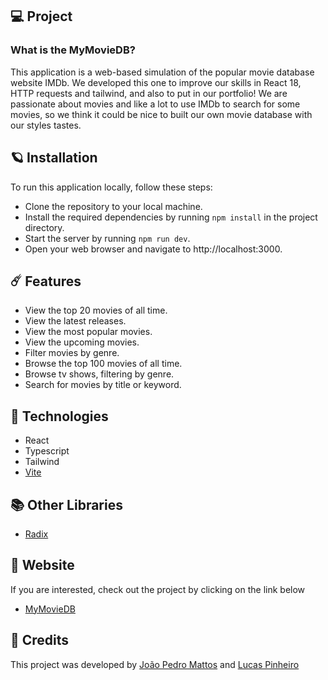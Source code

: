
## 💻 Project

 ### What is the MyMovieDB?
   This application is a web-based simulation of the popular movie database website IMDb. We developed this one to improve our skills in React 18, HTTP requests and tailwind, and also to put in our portfolio! We are passionate about movies and like a lot to use IMDb to search for some movies, so we think it could be nice to built our own movie database with our styles tastes.



## 🪐 Installation
To run this application locally, follow these steps:

- Clone the repository to your local machine.
- Install the required dependencies by running `npm install` in the project directory.
- Start the server by running `npm run dev`.
- Open your web browser and navigate to http://localhost:3000.



## ☄️ Features

- View the top 20 movies of all time.
- View the latest releases.
- View the most popular movies.
- View the upcoming movies.
- Filter movies by genre.
- Browse the top 100 movies of all time.
- Browse tv shows, filtering by genre.
- Search for movies by title or keyword.



## 🚀 Technologies

- React 
- Typescript
- Tailwind
- [Vite](https://vitejs.dev/)



## 📚 Other Libraries

- [Radix](https://www.radix-ui.com/)




## 🔖 Website
If you are interested, check out the project by clicking on the link below

- [MyMovieDB](https://mymoviedb.vercel.app/)

## 🧠 Credits

This project was developed by [João Pedro Mattos](https://github.com/jotapemattos) and [Lucas Pinheiro](https://github.com/LucasP1nheiro)

